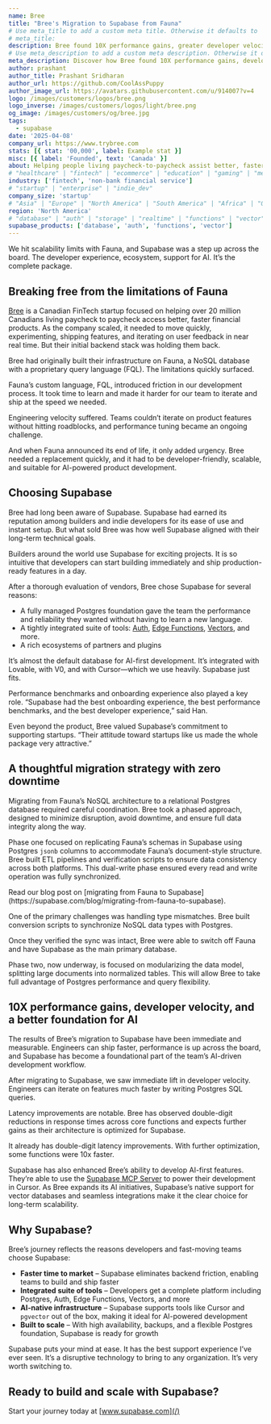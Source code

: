 ```yaml
---
name: Bree
title: "Bree's Migration to Supabase from Fauna"
# Use meta_title to add a custom meta title. Otherwise it defaults to '{name} | Supabase Customer Stories':
# meta_title:
description: Bree found 10X performance gains, greater developer velocity, and a better foundation for AI when switching to Supabase.
# Use meta_description to add a custom meta description. Otherwise it defaults to {description}:
meta_description: Discover how Bree found 10X performance gains, developer velocity, and a better foundation for AI when switching to Supabase.
author: prashant
author_title: Prashant Sridharan
author_url: https://github.com/CoolAssPuppy
author_image_url: https://avatars.githubusercontent.com/u/914007?v=4
logo: /images/customers/logos/bree.png
logo_inverse: /images/customers/logos/light/bree.png
og_image: /images/customers/og/bree.jpg
tags:
  - supabase
date: '2025-04-08'
company_url: https://www.trybree.com
stats: [{ stat: '00,000', label: Example stat }]
misc: [{ label: 'Founded', text: 'Canada' }]
about: Helping people living paycheck-to-paycheck assist better, faster financial products.
# "healthcare" | "fintech" | "ecommerce" | "education" | "gaming" | "media" | "real-estate" | "saas" | "social" | "analytics" | "ai" | "developer-tools"
industry: ['fintech', 'non-bank financial service']
# "startup" | "enterprise" | "indie_dev"
company_size: 'startup'
# "Asia" | "Europe" | "North America" | "South America" | "Africa" | "Oceania"
region: 'North America'
# "database" | "auth" | "storage" | "realtime" | "functions" | "vector"
supabase_products: ['database', 'auth', 'functions', 'vector']
---
```


<Quote img="ryan-han-bree.png" caption="Ryan Han, Head of Machine Learning, Bree">
  We hit scalability limits with Fauna, and Supabase was a step up across the board. The developer
  experience, ecosystem, support for AI. It’s the complete package.
</Quote>

## Breaking free from the limitations of Fauna

[Bree](https://www.trybree.com) is a Canadian FinTech startup focused on helping over 20 million Canadians living paycheck to paycheck access better, faster financial products. As the company scaled, it needed to move quickly, experimenting, shipping features, and iterating on user feedback in near real time. But their initial backend stack was holding them back.

Bree had originally built their infrastructure on Fauna, a NoSQL database with a proprietary query language (FQL). The limitations quickly surfaced.

<Quote img="ryan-han-bree.png" caption="Ryan Han, Head of Machine Learning, Bree">
  Fauna’s custom language, FQL, introduced friction in our development process. It took time to
  learn and made it harder for our team to iterate and ship at the speed we needed.
</Quote>

Engineering velocity suffered. Teams couldn’t iterate on product features without hitting roadblocks, and performance tuning became an ongoing challenge.

And when Fauna announced its end of life, it only added urgency. Bree needed a replacement quickly, and it had to be developer-friendly, scalable, and suitable for AI-powered product development.

## Choosing Supabase

Bree had long been aware of Supabase. Supabase had earned its reputation among builders and indie developers for its ease of use and instant setup. But what sold Bree was how well Supabase aligned with their long-term technical goals.

<Quote img="ryan-han-bree.png" caption="Ryan Han, Head of Machine Learning, Bree">
  Builders around the world use Supabase for exciting projects. It is so intuitive that developers
  can start building immediately and ship production-ready features in a day.
</Quote>

After a thorough evaluation of vendors, Bree chose Supabase for several reasons:

- A fully managed Postgres foundation gave the team the performance and reliability they wanted without having to learn a new language.
- A tightly integrated suite of tools: [Auth](https://supabase.com/auth), [Edge Functions](https://supabase.com/edge-functions), [Vectors](https://supabase.com/modules/vector), and more.
- A rich ecosystems of partners and plugins

<Quote img="ryan-han-bree.png" caption="Ryan Han, Head of Machine Learning, Bree">
It’s almost the default database for AI-first development. It’s integrated with Lovable, with V0, and with Cursor—which we use heavily. Supabase just fits.
<Quote>

Performance benchmarks and onboarding experience also played a key role. “Supabase had the best onboarding experience, the best performance benchmarks, and the best developer experience,” said Han.

Even beyond the product, Bree valued Supabase’s commitment to supporting startups. “Their attitude toward startups like us made the whole package very attractive.”

## A thoughtful migration strategy with zero downtime

Migrating from Fauna’s NoSQL architecture to a relational Postgres database required careful coordination. Bree took a phased approach, designed to minimize disruption, avoid downtime, and ensure full data integrity along the way.

Phase one focused on replicating Fauna’s schemas in Supabase using Postgres `jsonb` columns to accommodate Fauna’s document-style structure. Bree built ETL pipelines and verification scripts to ensure data consistency across both platforms. This dual-write phase ensured every read and write operation was fully synchronized.

<Admonition>
  Read our blog post on [migrating from Fauna to
  Supabase](https://supabase.com/blog/migrating-from-fauna-to-supabase).
</Admonition>

One of the primary challenges was handling type mismatches. Bree built conversion scripts to synchronize NoSQL data types with Postgres.

Once they verified the sync was intact, Bree were able to switch off Fauna and have Supabase as the main primary database.

Phase two, now underway, is focused on modularizing the data model, splitting large documents into normalized tables. This will allow Bree to take full advantage of Postgres performance and query flexibility.

## 10X performance gains, developer velocity, and a better foundation for AI

The results of Bree’s migration to Supabase have been immediate and measurable. Engineers can ship faster, performance is up across the board, and Supabase has become a foundational part of the team’s AI-driven development workflow.

<Quote img="ryan-han-bree.png" caption="Ryan Han, Head of Machine Learning, Bree">
  After migrating to Supabase, we saw immediate lift in developer velocity. Engineers can iterate on
  features much faster by writing Postgres SQL queries.
</Quote>

Latency improvements are notable. Bree has observed double-digit reductions in response times across core functions and expects further gains as their architecture is optimized for Supabase.

<Quote img="ryan-han-bree.png" caption="Ryan Han, Head of Machine Learning, Bree">
  It already has double-digit latency improvements. With further optimization, some functions were
  10x faster.
</Quote>

Supabase has also enhanced Bree’s ability to develop AI-first features. They’re able to use the [Supabase MCP Server](https://supabase.com/docs/guides/getting-started/mcp) to power their development in Cursor. As Bree expands its AI initiatives, Supabase’s native support for vector databases and seamless integrations make it the clear choice for long-term scalability.

## Why Supabase?

Bree’s journey reflects the reasons developers and fast-moving teams choose Supabase:

- **Faster time to market** – Supabase eliminates backend friction, enabling teams to build and ship faster
- **Integrated suite of tools** – Developers get a complete platform including Postgres, Auth, Edge Functions, Vectors, and more
- **AI-native infrastructure** – Supabase supports tools like Cursor and `pgvector` out of the box, making it ideal for AI-powered development
- **Built to scale** – With high availability, backups, and a flexible Postgres foundation, Supabase is ready for growth

<Quote img="ryan-han-bree.png" caption="Ryan Han, Head of Machine Learning, Bree">
  Supabase puts your mind at ease. It has the best support experience I’ve ever seen. It’s a
  disruptive technology to bring to any organization. It’s very worth switching to.
</Quote>

## **Ready to build and scale with Supabase?**

Start your journey today at [www.supabase.com](/)
